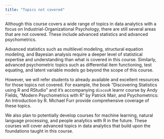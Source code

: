 ```yaml
---
title: "Topics not covered"
---
```


Although this course covers a wide range of topics in data analytics with a focus on Industrial-Organizational Psychology, there are still several areas that are not covered. These include advanced statistics and advanced psychometrics.  

Advanced statistics such as multilevel modeling, structural equation modeling, and Bayesian analysis require a deeper level of statistical expertise and understanding than what is covered in this course. Similarly, advanced psychometric topics such as differential item functioning, test equating, and latent variable models go beyond the scope of this course.  

However, we will refer students to already available and excellent resources for those topics not covered. For example, the book "Discovering Statistics using R and RStudio" and it's accompanying `discovR` learnr course by Andy Fields, "Modern Psychometrics with R" by Patrick Mair, and Psychometrics: An Introduction by R. Michael Furr provide comprehensive coverage of these topics.  

We also plan to potentially develop courses for machine learning, natural language processing, and people analytics with R in the future. These courses will cover advanced topics in data analytics that build upon the foundations taught in this course.  
